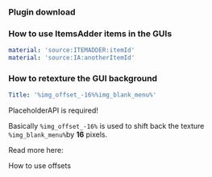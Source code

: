 
### Plugin download


<Card title="Trmenu Premium Modern Advanced Menu Plugin 1 8 1 16.83120" icon="link" href="https://www.spigotmc.org/resources/trmenu-premium-modern-advanced-menu-plugin-1-8-1-16.83120/"></Card>


### How to use ItemsAdder items in the GUIs


<Card title="Cai Zhi" icon="link" href="https://trmenu.trixey.cc/menu/icon/display/cai-zhi#itemsadder"></Card>


```yaml
material: 'source:ITEMADDER:itemId'
material: 'source:IA:anotherItemId'
```

### How to retexture the GUI background

```yaml
Title: '%img_offset_-16%%img_blank_menu%'
```


<Warning>
PlaceholderAPI is required!
</Warning>


Basically `%img_offset_-16%` is used to shift back the texture `%img_blank_menu%`by **16** pixels.

Read more here:&#x20;


<Card title="Offsets" icon="text" href="/plugin-usage/adding-content/font-images#offsets">
How to use offsets
</Card>
